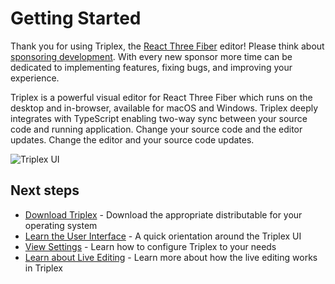 # Getting Started

Thank you for using Triplex, the
[React Three Fiber](https://github.com/pmndrs/react-three-fiber) editor! Please
think about [sponsoring development](https://github.com/sponsors/itsdouges).
With every new sponsor more time can be dedicated to implementing features,
fixing bugs, and improving your experience.

Triplex is a powerful visual editor for React Three Fiber which runs on the
desktop and in-browser, available for macOS and Windows. Triplex deeply
integrates with TypeScript enabling two-way sync between your source code and
running application. Change your source code and the editor updates. Change the
editor and your source code updates.

![Triplex UI](/triplex-1.png)

## Next steps

- [Download Triplex](/download) - Download the appropriate distributable for
  your operating system
- [Learn the User Interface](/docs/get-started/user-interface) - A quick
  orientation around the Triplex UI
- [View Settings](/docs/get-started/settings) - Learn how to configure Triplex
  to your needs
- [Learn about Live Editing](/docs/user-guide/live-editing) - Learn more about
  how the live editing works in Triplex

